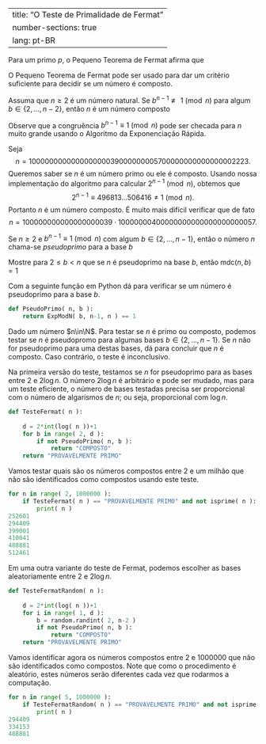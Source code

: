 

---
title: "O Teste de Primalidade de Fermat"
number-sections: true
lang: pt-BR
---

Para um primo $p$, o Pequeno Teorema de Fermat afirma que
\begin{align*}
a^p&\equiv a\pmod p\quad\mbox{para todo}\quad a\in \Z;\\
a^{p-1}&\equiv 1\pmod p\quad\mbox{para todo}\quad a\in \Z\mbox{ tal que }p\nmid a.
\end{align*}

O Pequeno Teorema de Fermat pode ser usado para dar um critério suficiente para decidir se um número é composto.

:::{#lem-}
Assuma que $n\geq 2$ é um número natural. Se $b^{n-1}\not\equiv 1\pmod n$ para algum $b\in\{2,\ldots,n-2\}$, então $n$ é um número composto
:::

Observe que a congruência $b^{n-1}\equiv 1\pmod n$ pode ser checada para $n$ muito grande usando o Algoritmo da Exponenciação Rápida.

:::{#exm-}
Seja
$$
n=100000000000000000039000000005700000000000000002223.
$$
Queremos saber se $n$ é um número primo ou ele é composto. Usando nossa implementação do algoritmo para calcular $2^{n-1}\pmod n$, obtemos que
$$
2^{n-1}\equiv 496813\ldots 506416 \neq 1\pmod n.
$$
Portanto $n$ é um número composto. É muito mais difícil verificar que de fato
$$
n=100000000000000000039\cdot 10000000400000000000000000000057.
$$
:::


:::{#def-}
Se $n\geq 2$ e $b^{n-1}\equiv 1\pmod n$ com algum $b\in\{2,\ldots,n-1\}$, então o número $n$ chama-se <em>pseudoprimo</em> para a base $b$
:::


:::{#exr-}
Mostre para $2\leq b<n$ que se $n$ é pseudoprimo na base $b$, então $\mbox{mdc}(n,b)=1$
:::

Com a seguinte função em Python dá para verificar se um número é pseudoprimo para a base $b$.
```python
def PseudoPrimo( n, b ):
    return ExpModN( b, n-1, n ) == 1
```

Dado um número $n\in\N$. Para testar se $n$ é primo ou composto, podemos testar se $n$ é pseudopromo para algumas bases $b\in\{2,\ldots,n-1\}$. Se $n$ não for pseudoprimo para uma destas bases, dá para concluir que $n$ é composto. Caso contrário, o teste é inconclusivo.

Na primeira versão do teste, testamos se $n$ for pseudoprimo para as bases entre $2$ e $2\log n$. O número $2\log n$ é arbitrário e pode ser mudado, mas para um teste eficiente, o número de bases testadas precisa ser proporcional com o número de algarismos de $n$; ou seja, proporcional com $\log n$.
```python
def TesteFermat( n ):
    
    d = 2*int(log( n ))+1
    for b in range( 2, d ):
        if not PseudoPrimo( n, b ):
            return "COMPOSTO"
    return "PROVAVELMENTE PRIMO"
```

Vamos testar quais são os números compostos entre 2 e um milhão que não são identificados como compostos usando este teste.
```python
for n in range( 2, 1000000 ):
    if TesteFermat( n ) == "PROVAVELMENTE PRIMO" and not isprime( n ):
        print( n )
252601
294409
399001
410041
488881
512461
```

Em uma outra variante do teste de Fermat, podemos escolher as bases aleatoriamente entre $2$ e $2\log n$.
```python
def TesteFermatRandom( n ):
    
    d = 2*int(log( n ))+1
    for i in range( 1, d ):
        b = random.randint( 2, n-2 )
        if not PseudoPrimo( n, b ):
            return "COMPOSTO"
    return "PROVAVELMENTE PRIMO"
```

Vamos identificar agora os números compostos entre 2 e 1000000 que não são identificados como compostos. Note que como o procedimento é aleatório, estes números serão diferentes cada vez que rodarmos a computação.
```python
for n in range( 5, 1000000 ):
    if TesteFermatRandom( n ) == "PROVAVELMENTE PRIMO" and not isprime( n ):
        print( n )
294409
334153
488881
```

